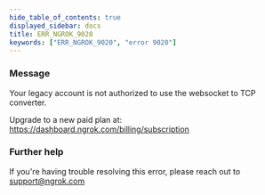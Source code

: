```yaml
---
hide_table_of_contents: true
displayed_sidebar: docs
title: ERR_NGROK_9020
keywords: ["ERR_NGROK_9020", "error 9020"]
---
```


### Message

Your legacy account is not authorized to use the websocket to TCP converter.

Upgrade to a new paid plan at: https://dashboard.ngrok.com/billing/subscription

### Further help

If you're having trouble resolving this error, please reach out to [support@ngrok.com](mailto:support@ngrok.com?subject=Help%20with%20ERR_NGROK_9020)
